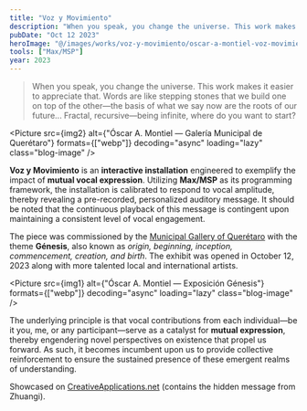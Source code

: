 ```yaml
---
title: "Voz y Movimiento"
description: "When you speak, you change the universe. This work makes it easier to appreciate that."
pubDate: "Oct 12 2023"
heroImage: "@/images/works/voz-y-movimiento/oscar-a-montiel-voz-movimiento-espectador.jpg"
tools: ["Max/MSP"]
year: 2023
---
```



> When you speak, you change the universe. This work makes it easier to appreciate that. Words are like stepping stones that we build one on top of the other—the basis of what we say now are the roots of our future... Fractal, recursive—being infinite, where do you want to start?

<Picture
  src={img2}
  alt={"Óscar A. Montiel — Galería Municipal de Querétaro"}
  formats={["webp"]}
  decoding="async"
  loading="lazy"
  class="blog-image"
/>

**Voz y Movimiento** is an **interactive installation** engineered to exemplify the impact of **mutual vocal expression**. Utilizing **Max/MSP** as its programming framework, the installation is calibrated to respond to vocal amplitude, thereby revealing a pre-recorded, personalized auditory message. It should be noted that the continuous playback of this message is contingent upon maintaining a consistent level of vocal engagement.

<YouTube id="https://www.youtube.com/watch?v=s46Tofa6EAI" />

The piece was commissioned by the [Municipal Gallery of Querétaro](https://www.instagram.com/galeria.municipal/) with the theme **Génesis**, also known as _origin, beginning, inception, commencement, creation, and birth_. The exhibit was opened in October 12, 2023 along with more talented local and international artists.

<Picture
  src={img1}
  alt={"Óscar A. Montiel — Exposición Génesis"}
  formats={["webp"]}
  decoding="async"
  loading="lazy"
  class="blog-image"
/>

The underlying principle is that vocal contributions from each individual—be it you, me, or any participant—serve as a catalyst for **mutual expression**, thereby engendering novel perspectives on existence that propel us forward. As such, it becomes incumbent upon us to provide collective reinforcement to ensure the sustained presence of these emergent realms of understanding.

Showcased on [CreativeApplications.net](https://www.creativeapplications.net/maxmsp/voz-y-movimiento-oscar-a-montiel/) (contains the hidden message from Zhuangi).